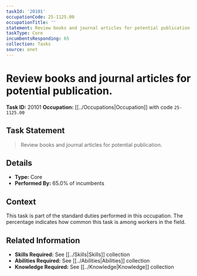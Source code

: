 ```yaml
---
taskId: '20101'
occupationCode: 25-1125.00
occupationTitle: ''
statement: Review books and journal articles for potential publication.
taskType: Core
incumbentsResponding: 65
collection: Tasks
source: onet
---
```

# Review books and journal articles for potential publication.

**Task ID:** 20101
**Occupation:** [[../Occupations|Occupation]] with code `25-1125.00`

## Task Statement

> Review books and journal articles for potential publication.

## Details

- **Type:** Core
- **Performed By:** 65.0% of incumbents

## Context

This task is part of the standard duties performed in this occupation. The percentage indicates how common this task is among workers in the field.

## Related Information

- **Skills Required:** See [[../Skills|Skills]] collection
- **Abilities Required:** See [[../Abilities|Abilities]] collection
- **Knowledge Required:** See [[../Knowledge|Knowledge]] collection
